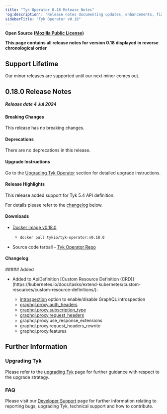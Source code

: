 ```yaml
---
title: "Tyk Operator 0.18 Release Notes"
'og:description': "Release notes documenting updates, enhancements, fixes and changes for Tyk Operator versions within the 0.18.x series."
sidebarTitle: "Tyk Operator v0.18"
---
```


**Open Source ([Mozilla Public License](https://github.com/TykTechnologies/tyk/blob/master/LICENSE.md))**

**This page contains all release notes for version 0.18 displayed in reverse chronological order**

## Support Lifetime
Our minor releases are supported until our next minor comes out.

## 0.18.0 Release Notes

##### Release date 4 Jul 2024

#### Breaking Changes
This release has no breaking changes.

#### Deprecations
There are no deprecations in this release.

#### Upgrade Instructions
Go to the [Upgrading Tyk Operator](/api-management/automations#upgrading-tyk-operator) section for detailed upgrade instructions.

#### Release Highlights
This release added support for Tyk 5.4 API definition.

For details please refer to the [changelog](#Changelog-v0.18.0) below.

#### Downloads
- [Docker image v0.18.0](https://hub.docker.com/r/tykio/tyk-operator/tags?page=&page_size=&ordering=&name=v0.18.0)
  - ```bash
    docker pull tykio/tyk-operator:v0.18.0
    ```
- Source code tarball - [Tyk Operator Repo](https://github.com/TykTechnologies/tyk-operator/releases/tag/v0.18.0)

<h4 id="Changelog-v0.18.0">Changelog</h4>
##### Added

<ul>
<li>
<Expandable title={'Added support of Tyk 5.4 API definition CRD'}>
Added to ApiDefinition [Custom Resource Definition (CRD)](https://kubernetes.io/docs/tasks/extend-kubernetes/custom-resources/custom-resource-definitions/): 

- [introspection](/graphql/introspection#turning-off-introspection) option to enable/disable GraphQL introspection
- [graphql.proxy.auth_headers](/graphql-proxy-only#creating-a-graphql-api-via-the-dashboard-ui)
- [graphql.proxy.subscription_type](/getting-started/key-concepts/graphql-subscriptions)
- [graphql.proxy.request_headers](/graphql/gql-headers#request-headers)
- graphql.proxy.use_response_extensions
- graphql.proxy.request_headers_rewrite
- graphql.proxy.features
</Expandable>
</li>
</ul>



## Further Information

### Upgrading Tyk
Please refer to the [upgrading Tyk](/upgrading-tyk) page for further guidance with respect to the upgrade strategy.

### FAQ
Please visit our [Developer Support](/frequently-asked-questions/faq) page for further information relating to reporting bugs, upgrading Tyk, technical support and how to contribute.
